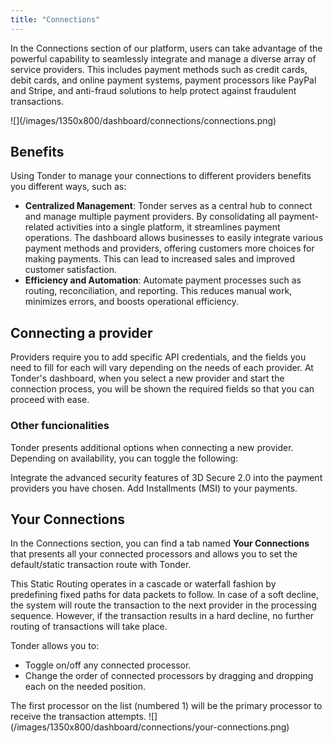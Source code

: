 ```yaml
---
title: "Connections"
---
```


In the Connections section of our platform, users can take advantage of the powerful capability to seamlessly integrate and manage a diverse array of service providers. This includes payment methods such as credit cards, debit cards, and online payment systems, payment processors like PayPal and Stripe, and anti-fraud solutions to help protect against fraudulent transactions.

<Frame>![](/images/1350x800/dashboard/connections/connections.png)</Frame>

## Benefits

Using Tonder to manage your connections to different providers benefits you different ways, such as:

- **Centralized Management**: Tonder serves as a central hub to connect and manage multiple payment providers. By consolidating all payment-related activities into a single platform, it streamlines payment operations. The dashboard allows businesses to easily integrate various payment methods and providers, offering customers more choices for making payments. This can lead to increased sales and improved customer satisfaction.
- **Efficiency and Automation**: Automate payment processes such as routing, reconciliation, and reporting. This reduces manual work, minimizes errors, and boosts operational efficiency.

## Connecting a provider

Providers require you to add specific API credentials, and the fields you need to fill for each will vary depending on the needs of each provider. At Tonder's dashboard, when you select a new provider and start the connection process, you will be shown the required fields so that you can proceed with ease.

### Other funcionalities

Tonder presents additional options when connecting a new provider. Depending on availability, you can toggle the following:

<CardGroup cols={2}>
  <Card title="3D Secure 2.0">
    Integrate the advanced security features of 3D Secure 2.0 into the payment providers you have chosen.
  </Card>
  <Card title="Installments">
    Add Installments (MSI) to your payments.
  </Card>
</CardGroup>

## Your Connections

In the Connections section, you can find a tab named **Your Connections** that presents all your connected processors and allows you to set the default/static transaction route with Tonder. 

This Static Routing operates in a cascade or waterfall fashion by predefining fixed paths for data packets to follow. In case of a soft decline, the system will route the transaction to the next provider in the processing sequence. However, if the transaction results in a hard decline, no further routing of transactions will take place. 

Tonder allows you to:

- Toggle on/off any connected processor.
- Change the order of connected processors by dragging and dropping each on the needed position.

<Tip>
  The first processor on the list (numbered 1) will be the primary processor to receive the transaction attempts.
</Tip>

<Frame>![](/images/1350x800/dashboard/connections/your-connections.png)</Frame>
